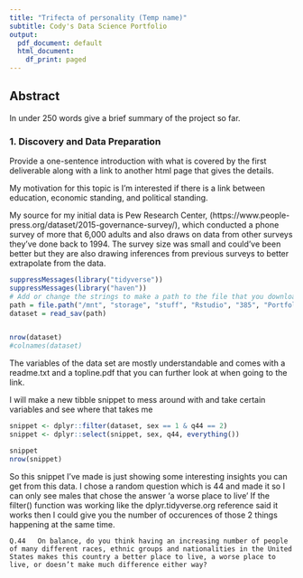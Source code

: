 ```yaml
---
title: "Trifecta of personality (Temp name)"
subtitle: Cody's Data Science Portfolio
output:
  pdf_document: default
  html_document:
    df_print: paged
---
```


## Abstract
In under 250 words give a brief summary of the project so far.

### 1. Discovery and Data Preparation

Provide a one-sentence introduction with what is covered by the first deliverable along with a link to another html page that gives the details.

My motivation for this topic is I'm interested if there is a link between education, economic standing, and political standing.

My source for my initial data is Pew Research Center, (https://www.people-press.org/dataset/2015-governance-survey/), which conducted a phone survey of more that 6,000 adults and also draws on data from other surveys they've done back to 1994.
The survey size was small and could've been better but they are also drawing inferences from previous surveys to better extrapolate from the data.

```r

suppressMessages(library("tidyverse"))
suppressMessages(library("haven"))
# Add or change the strings to make a path to the file that you downloaded
path = file.path("/mnt", "storage", "stuff", "Rstudio", "385", "Portfolio", "Governance 2015.public.sav")
dataset = read_sav(path)


nrow(dataset)
#colnames(dataset)
```

The variables of the data set are mostly understandable and comes with a readme.txt and a topline.pdf that you can further look at when going to the link.

I will make a new tibble snippet to mess around with and take certain variables and see where that takes me


```r

snippet <- dplyr::filter(dataset, sex == 1 & q44 == 2)
snippet <- dplyr::select(snippet, sex, q44, everything())

snippet
nrow(snippet)

```

So this snippet I've made is just showing some interesting insights you can get from this data. I chose a random question which is 44 and made it so I can only see males that chose the answer 'a worse place to live' If the filter() function was working like the dplyr.tidyverse.org reference said it works then I could give you the number of occurences of those 2 things happening at the same time.

`Q.44	On balance, do you think having an increasing number of people of many different races, ethnic groups and nationalities in the United States makes this country a better place to live, a worse place to live, or doesn’t make much difference either way? `
